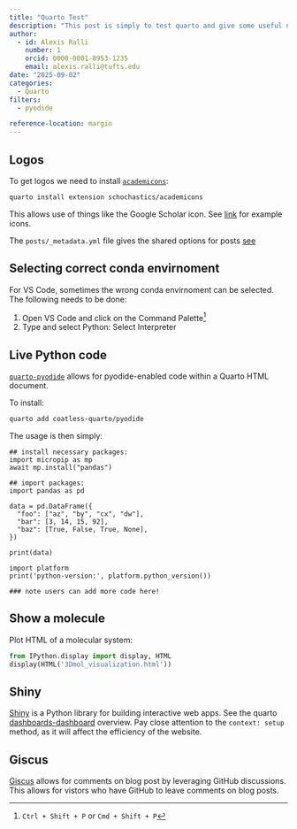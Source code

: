 ```yaml
---
title: "Quarto Test"
description: "This post is simply to test quarto and give some useful notes to myself and other wanting to build a similar website!"
author:
  - id: Alexis Ralli
    number: 1
    orcid: 0000-0001-8953-1235
    email: alexis.ralli@tufts.edu
date: "2025-09-02"
categories:
  - Quarto
filters:
  - pyodide

reference-location: margin
---
```



## Logos
To get logos we need to install [`academicons`](https://github.com/schochastics/academicons):

```default
quarto install extension schochastics/academicons
```
This allows use of things like the Google Scholar icon. See [link](https://jpswalsh.github.io/academicons/) for example icons.


The `posts/_metadata.yml` file gives the shared options for posts [see](https://quarto.org/docs/websites/website-blog.html)

## Selecting correct conda envirnoment
For VS Code, sometimes the wrong conda envirnoment can be selected. The following needs to be done:


1. Open VS Code and click on the Command Palette[^1]
2. Type and select Python: Select Interpreter

[^1]: `Ctrl + Shift + P` or `Cmd + Shift + P`

## Live Python code
[`quarto-pyodide`](https://github.com/coatless-quarto/pyodide) allows for pyodide-enabled code within a  Quarto HTML document.

To install:

```default
quarto add coatless-quarto/pyodide
```

The usage is then simply:

```pyodide-python
## install necessary packages:
import micropip as mp
await mp.install("pandas")

## import packages:
import pandas as pd

data = pd.DataFrame({
  "foo": ["az", "by", "cx", "dw"],
  "bar": [3, 14, 15, 92],
  "baz": [True, False, True, None],
})

print(data)

import platform
print('python-version:', platform.python_version())

### note users can add more code here!

```



## Show a molecule

Plot HTML of a molecular system:
```python
from IPython.display import display, HTML
display(HTML('3Dmol_visualization.html'))
```


## Shiny

[Shiny](https://shiny.posit.co/py/) is a Python library for  building interactive web apps. See the quarto [dashboards-dashboard](https://quarto.org/docs/dashboards/interactivity/shiny-python/index.html) overview. Pay close attention to the `context: setup` method, as it will affect the efficiency of the website.

## Giscus

[Giscus](https://giscus.app/) allows for comments on blog post by leveraging GitHub discussions. This allows for vistors who have GitHub to leave comments on blog posts.
